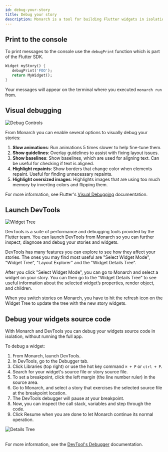 ```yaml
---
id: debug-your-story
title: Debug your story
description: Monarch is a tool for building Flutter widgets in isolation. It makes it easy to build, test and debug complex UIs.
---
```



## Print to the console
To print messages to the console use the `debugPrint` function which is part of 
the Flutter SDK.
```dart
Widget myStory() {
   debugPrint('FOO');
   return MyWidget();
}
```
Your messages will appear on the terminal where you executed `monarch run` from.

## Visual debugging

<img className="docs-screenshot macos" alt="Debug Controls" src={debug_controls} />

From Monarch you can enable several options to visually debug your stories:

1. **Slow animations**: Run animations 5 times slower to help fine-tune them.
2. **Show guidelines**: Overlay guidelines to assist with fixing layout issues.
3. **Show baselines**: Show baselines, which are used for aligning text. Can be useful for checking if text is aligned.
4. **Highlight repaints**: Show borders that change color when elements repaint. Useful for finding unnecessary repaints.
5. **Highlight oversized images**: Highlights images that are using too much memory by inverting colors and flipping them.

For more information, see Flutter's [Visual Debugging](https://flutter.dev/docs/development/tools/devtools/inspector#visual-debugging) documentation.

## Launch DevTools

<img className="docs-screenshot macos" alt="Widget Tree" src={devtools_widget_tree} />

DevTools is a suite of performance and debugging tools provided by the Flutter team.
You can launch DevTools from Monarch so you can further inspect, diagnose and debug 
your stories and widgets.

DevTools has many features you can explore to see how they affect your stories. The 
ones you may find most useful are "Select Widget Mode", "Widget Tree", "Layout Explorer" 
and the "Widget Details Tree".

After you click "Select Widget Mode", you can go to Monarch and select a widget on your 
story. You can then go to the "Widget Details Tree" to see useful information 
about the selected widget’s properties, render object, and children.

When you switch stories on Monarch, you have to hit the refresh icon on the Widget Tree 
to update the tree with the new story widgets.


## Debug your widgets source code
With Monarch and DevTools you can debug your widgets source code in isolation, 
without running the full app.

To debug a widget:

1. From Monarch, launch DevTools.
2. In DevTools, go to the Debugger tab.
3. Click Libraries (top right) or use the hot key command `⌘ + P` or `ctrl + P`.
4. Search for your widget's source file or story source file.
5. To set a breakpoint, click the left margin (the line number ruler) in the source area.
6. Go to Monarch, and select a story that exercises the selected source file at 
   the breakpoint location.
7. The DevTools debugger will pause at your breakpoint.
8. Now, you can inspect the call stack, variables and step through the code.
9. Click Resume when you are done to let Monarch continue its normal operation.

<img className="docs-screenshot macos" alt="Details Tree" src={breakpoint} />
<br/>
<br/>

For more information, see the
[DevTool's Debugger](https://flutter.dev/docs/development/tools/devtools/debugger) 
documentation.